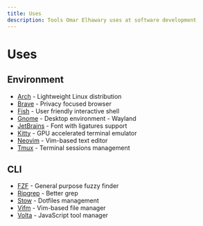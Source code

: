 ```yaml
---
title: Uses
description: Tools Omar Elhawary uses at software development
---
```


# Uses

## Environment

- [Arch](https://archlinux.org) - Lightweight Linux distribution
- [Brave](https://brave.com) - Privacy focused browser
- [Fish](https://fishshell.com) - User friendly interactive shell
- [Gnome](https://www.gnome.org) - Desktop environment - Wayland
- [JetBrains](https://www.jetbrains.com/lp/mono) - Font with ligatures support
- [Kitty](https://sw.kovidgoyal.net/kitty) - GPU accelerated terminal emulator
- [Neovim](https://neovim.io) - Vim-based text editor
- [Tmux](https://github.com/tmux/tmux) - Terminal sessions management

## CLI

- [FZF](https://github.com/junegunn/fzf) - General purpose fuzzy finder
- [Ripgrep](https://github.com/BurntSushi/ripgrep) - Better grep
- [Stow](https://www.gnu.org/software/stow) - Dotfiles management
- [Vifm](https://vifm.info) - Vim-based file manager
- [Volta](https://volta.sh) - JavaScript tool manager
